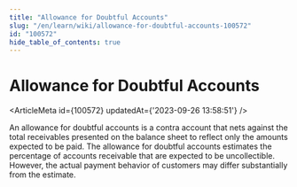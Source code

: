 ```yaml
---
title: "Allowance for Doubtful Accounts"
slug: "/en/learn/wiki/allowance-for-doubtful-accounts-100572"
id: "100572"
hide_table_of_contents: true
---
```



# Allowance for Doubtful Accounts

<ArticleMeta id={100572} updatedAt={'2023-09-26 13:58:51'} />
<div className='border-solid border-b border-t-0 my-4 border-[var(--ifm-color-gray-300)]' />

An allowance for doubtful accounts is a contra account that nets against the total receivables presented on the balance sheet to reflect only the amounts expected to be paid. The allowance for doubtful accounts estimates the percentage of accounts receivable that are expected to be uncollectible. However, the actual payment behavior of customers may differ substantially from the estimate.
